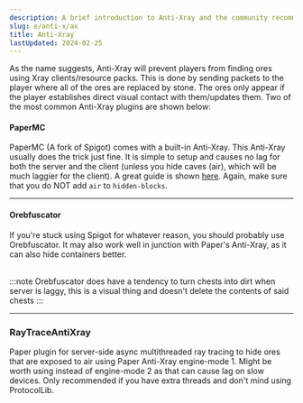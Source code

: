 ```yaml
---
description: A brief introduction to Anti-Xray and the community recommended solutions.
slug: e/anti-x/ax
title: Anti-Xray
lastUpdated: 2024-02-25
---
```


As the name suggests, Anti-Xray will prevent players from finding ores using Xray clients/resource packs. This is done by sending packets to the player where all of the ores are replaced by stone. The ores only appear if the player establishes direct visual contact with them/updates them. Two of the most common Anti-Xray plugins are shown below:


#### PaperMC
PaperMC (A fork of Spigot) comes with a built-in Anti-Xray. This Anti-Xray usually does the trick just fine. It is simple to setup and causes no lag for both the server and the client (unless you hide caves (air), which will be much laggier for the client). A great guide is shown [here](https://docs.papermc.io/paper/anti-xray). Again, make sure that you do NOT add `air` to `hidden-blocks`.

<LinkCard
  title="BuiltByBit"
  description="View LPX's official BuiltByBit page for downloading the plugin."
  href="https://builtbybit.com/resources/lpx-antipacketexploit-antinettycrasher.15709/"
/>

---

#### Orebfuscator
If you're stuck using Spigot for whatever reason, you should probably use Orebfuscator. It may also work well in junction with Paper's Anti-Xray, as it can also
hide containers better.

<LinkCard
  title="Github"
  description="View Orebfuscator's official Github page for downloading the plugin."
  href="https://www.spigotmc.org/resources/82710/"
/>
<br/>
:::note
Orebfuscator does have a tendency to turn chests into dirt when server is laggy, this is a visual thing and doesn't delete the contents of said chests
:::

---

### RayTraceAntiXray

Paper plugin for server-side async multithreaded ray tracing to hide ores that are exposed to air using Paper Anti-Xray engine-mode 1. Might be worth using instead of engine-mode 2 as that can cause lag on slow devices. Only recommended if you have extra threads and don't mind using ProtocolLib.

<LinkCard
  title="Github"
  description="View Orebfuscator's official Github page for downloading the plugin."
  href="https://github.com/stonar96/RayTraceAntiXray"
/>
